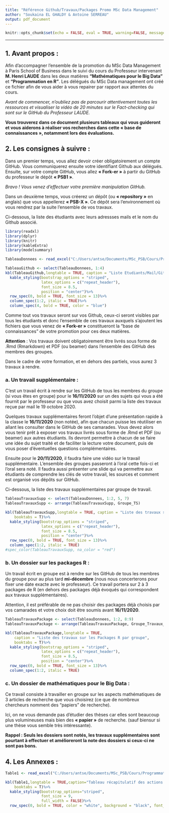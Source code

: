 ---
title: "Référence Github/Travaux/Packages Promo MSc Data Management"
author: "Soukaina EL GHALDY & Antoine SERREAU"
output: pdf_document
---
```{r setup, include=FALSE}
knitr::opts_chunk$set(echo = FALSE, eval = TRUE, warning=FALSE, message = FALSE)
```
---

## 1. Avant propos :

Afin  d’accompagner l’ensemble de la promotion du MSc Data Management à Paris School of Business dans le suivi du cours du Professeur intervenant __M. Henri LAUDE__ dans les deux matières  __“Mathématiques pour le Big Data”__ et __“Programmation en R”__. Les délégués du MSc Data management ont créé ce fichier afin de vous aider à vous repairer par rapport aux attentes du cours.

*_Avant de commencer, n’oubliez pas de parcourir attentivement toutes les ressources et visualiser la vidéo de 20 minutes sur le Fact-checking qui sont sur le GitHub du Professeur LAUDE._*

__Vous trouverez dans ce document plusieurs tableaux qui vous guideront et vous aiderons à réaliser vos recherches dans cette « base de connaissances », notamment lors des évaluations.__

## 2. Les consignes à suivre :

Dans un premier temps, vous allez devoir créer obligatoirement un compte GitHub. Vous communiquerez ensuite votre identifiant Github aux délégués. Ensuite, sur votre compte GitHub, vous allez __« Fork-er »__ à partir du GitHub du professeur le dépôt __« PSB1 »__. 

*Bravo ! Vous venez d’effectuer votre première manipulation GitHub.*

Dans un deuxième temps, vous créerez un dépôt (ou __« repository »__ en anglais) que vous appellerez  __« PSB-X »__. Ce dépôt sera l’environnement où vous rendrez par la suite l’ensemble de vos travaux.

Ci-dessous, la liste des étudiants avec leurs adressses mails et le nom du Github associé.

```{r}
library(readxl)
library(dplyr)
library(knitr)
library(kableExtra)
library(modelsummary)

TableauDonnees <- read_excel("C:/Users/antse/Documents/MSc_PSB/Cours/Programmation R et Maths BigDATA/Travaux supplémentaires/TabExcel.xlsx")

TableauGithub <- select(TableauDonnees, 1:4)
kbl(TableauGithub,longtable = TRUE, caption = "Liste Etudiants/Mail/Github",booktabs = T)%>%
  kable_styling(bootstrap_options = "striped",
                latex_options = c("repeat_header"),
                font_size = 8.5,
                position = "center")%>%
  row_spec(0, bold = TRUE, font_size = 13)%>%
  column_spec(1:2, italic = TRUE)%>%
  column_spec(4, bold = TRUE, color = "blue")
```

Comme tout vos travaux seront sur vos Github, ceux-ci seront visibles par tous les étudiants et donc l'ensemble de ces travaux auxquels s'ajoutent les fichiers que vous venez de __« Fork-er »__ constitueront la "base de connaissances"  de votre promotion pour ces deux matières.  

__Attention__ : Vos travaux doivent obligatoirement être livrés sous forme de .Rmd (Rmarkdown) et PDF (ou beamer) dans l’ensemble des GitHub des membres des groupes. 

Dans le cadre de votre formation, et en dehors des partiels, vous aurez 3  travaux à rendre.

### a. Un travail supplémentaire :

C'est un travail écrit à rendre sur les GitHub de tous les membres du groupe (si vous êtes en groupe) pour le __16/11/2020__ sur un des sujets qui vous a été fournit par le professeur ou que vous avez choisit parmi la liste des travaux reçue par mail le 19 octobre 2020.

Quelques travaux supplémentaires feront l'objet d'une présentation rapide à la classe le __16/11/2020__ (non notée), afin que chacun puisse les réutiliser en allant les consulter dans le GitHub de ses camarades. Vous devez alors vous tenir prêt à exposer vos travaux livrés sous forme de .Rmd et PDF (ou beamer) aux autres étudiants. Ils devront permettre à chacun de se faire une idée du sujet traité et de faciliter la lecture votre document, puis de vous poser d'éventuelles questions complémentaires.

Ensuite pour le __20/11/2020__, il faudra faire une vidéo sur le travail supplémentaire. L’ensemble des groupes passeront à l’oral cette fois-ci et l’oral sera noté. Il faudra aussi présenter une slide qui va permettre aux étudiants de comprendre les clés de votre travail, les sources et comment est organisé vos dépôts sur GitHub.

Ci-dessous, la liste des travaux supplémentaires par groupe de travail. 

```{r}
TableauTravauxSupp <- select(TableauDonnees, 1:2, 5, 7)
TableauTravauxSupp <- arrange(TableauTravauxSupp, Groupe_TS)

kbl(TableauTravauxSupp,longtable = TRUE, caption = "Liste des travaux supplémentaire par groupe",
    booktabs = T)%>%
  kable_styling(bootstrap_options = "striped",
                latex_options = c("repeat_header"),
                font_size = 8.5,
                position = "center")%>%
  row_spec(0, bold = TRUE, font_size = 13)%>%
  column_spec(1:2, italic = TRUE)
#spec_color(TableauTravauxSupp, na_color = "red")
```

### b. Un dossier sur les packages R :

Un travail écrit en groupe est à rendre sur les GitHub de tous les membres du groupe pour au plus tard __mi-décembre__ (nous nous concerterons pour fixer une date exacte avec le professeur). Ce travail portera sur 2 à 3 packages de R (en dehors des packages déjà évoqués qui correspondent aux travaux supplémentaires). 

Attention, il est préférable de ne pas choisir des packages déjà choisis par vos camarades et votre choix doit être soumis avant __16/11/2020__.

```{r}
TableauTravauxPackage <- select(TableauDonnees, 1:2, 8:9)
TableauTravauxPackage <- arrange(TableauTravauxPackage, Groupe_Travaux_R)

kbl(TableauTravauxPackage,longtable = TRUE,
    caption = "Liste des travaux sur les Packages R par groupe",
    booktabs = T)%>%
  kable_styling(bootstrap_options = "striped",
                latex_options = c("repeat_header"),
                font_size = 8.5,
                position = "center")%>%
  row_spec(0, bold = TRUE, font_size = 13)%>%
  column_spec(1:2, italic = TRUE)

```

### c. Un dossier de mathématiques pour le Big Data :

Ce travail consiste à travailler en groupe sur les aspects mathématiques de 3 articles de recherche que vous choisirez (ce que de nombreux chercheurs nomment des "papiers" de recherche). 

Ici, on ne vous demande pas d'étudier des thèses car elles sont beaucoup plus volumineuses mais bien des __« papier »__ de recherche. (sauf  biensur si une thèse vous semble très intéressante).


__Rappel : Seuls les dossiers sont notés, les travaux supplémentaires sont pourtant à effectuer et amélioreront la note des dossiers si ceux-ci ne sont pas bons.__


## 4. Les Annexes :

```{r}
Table1 <- read_excel("C:/Users/antse/Documents/MSc_PSB/Cours/Programmation R et Maths BigDATA/Travaux supplémentaires/Tableau Règles et Commentaires.xlsx")

kbl(Table1,longtable = TRUE,caption="Tableau récapitulatif des actions à réaliser par l'étudiant",
    booktabs = T)%>%
  kable_styling(bootstrap_options="striped",
                font_size = 9,
                full_width = FALSE)%>%
  row_spec(0, bold = TRUE, color = "white", background = "black", font_size = 13)
```






```{r}
```



```{r}
```